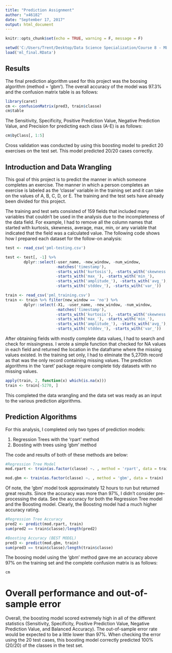 ```yaml
---
title: "Prediction Assignment"
author: "x46182"
date: "September 17, 2017"
output: html_document
---
```


```r
knitr::opts_chunk$set(echo = TRUE, warning = F, message = F)
```

```r
setwd('C:/Users/Trent/Desktop/Data Science Specialization/Course 8 - ML/Final_Project')
load('ml_final.RData')
```

## Results

The final prediction algorithm used for this project was the boosing algorithm (method = 'gbm').  The overall accuracy of the model was 97.3% and the confusion matrix table is as follows: 

```r
library(caret)
cm <- confusionMatrix(pred3, train$classe)
cm$table
```

The Sensitivity, Specificity, Positive Prediction Value, Negative Prediction Value, and Precision for predicting each class (A-E) is as follows: 

```r
cm$byClass[, 1:5]
```

Cross validation was conducted by using this boosting model to predict 20 exercises on the test set.  This model predicted 20/20 cases correctly.


## Introduction and Data Wrangling

This goal of this project is to predict the manner in which someone completes an exercise.  The manner in which a person completes an exercise is labeled as the 'classe' variable in the training set and it can take on the values of A, B, C, D, or E.  The training and the test sets have already been divided for this project. 

The training and test sets consisted of 159 fields that included many variables that couldn't be used in the analysis due to the incompleteness of the data field.  For example, I had to remove all the column names that started with kurtosis, skewness, average, max, min, or any variable that indicated that the field was a calculated value.  The following code shows how I prepared each dataset for the follow-on analysis: 


```r
test <- read_csv('pml-testing.csv')

test <- test[, -1] %>% 
        dplyr::select(-user_name, -new_window, -num_window, 
                      -matches('timestamp'), 
                      -starts_with('kurtosis'), -starts_with('skewness'), 
                      -starts_with('max_'), -starts_with('min_'), 
                      -starts_with('amplitude_'), -starts_with('avg_'), 
                      -starts_with('stddev_'), -starts_with('var_'))

train <- read_csv('pml_training.csv')
train <- train %>% filter(new_window == 'no') %>% 
        dplyr::select(-X1, -user_name, -new_window, -num_window,
                      -matches('timestamp'), 
                      -starts_with('kurtosis'), -starts_with('skewness'), 
                      -starts_with('max_'), -starts_with('min_'), 
                      -starts_with('amplitude_'), -starts_with('avg_'), 
                      -starts_with('stddev_'), -starts_with('var_'))
```

After obtaining fields with mostly complete data values, I had to search and check for missingness.  I wrote a simple function that checked for NA values in each field and returned the location in the dataframe where the missing values existed.  In the training set only, I had to elminate the 5,270th record as that was the only record containing missing values.  The prediction algorithms in the 'caret' package require complete tidy datasets with no missing values.

```r
apply(train, 2, function(x) which(is.na(x)))
train <- train[-5270, ]
```

This completed the data wrangling and the data set was ready as an input to the various prediction algorithms.

## Prediction Algorithms

For this analysis, I completed only two types of prediction models: 

1. Regression Trees with the 'rpart' method
2. Boosting with trees using 'gbm' method

The code and results of both of these methods are below: 

```r
#Regression Tree Model
mod.rpart <- train(as.factor(classe) ~. , method = 'rpart', data = train)

mod.gbm <- train(as.factor(classe) ~. , method = 'gbm', data = train)
```

Of note, the 'gbm' model took approximately 12 hours to run but returned great results.  Since the accuracy was more than 97%, I didn't consider pre-processing the data.  See the accuracy for both the Regression Tree model and the Boosting model.  Clearly, the Boosting model had a much higher accuracy rating.

```r
#Regression Tree Accuracy
pred2 <- predict(mod.rpart, train)
sum(pred2 == train$classe)/length(pred2)

#Boosting Accuracy (BEST MODEL)
pred3 <- predict(mod.gbm, train)
sum(pred3 == train$classe)/length(train$classe)

```

The boosing model using the 'gbm' method gave me an accuracy above 97% on the training set and the complete confusion matrix is as follows:

```r
cm
```

# Overall performance and out-of-sample error
Overall, the boosting model scored extremely high in all of the different statistics (Sensitivity, Specificity, Positive Prediction Value, Negative Prediction Value, and Balanced Accuracy).  The out-of-sample error rate would be expected to be a little lower than 97%.  When checking the error using the 20 test cases, this boosting model correctly predicted 100% (20/20) of the classes in the test set.
